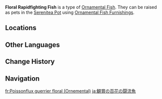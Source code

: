 {{About|the [[furnishing]]|the fish|Floral Rapidfighting Fish}}
{{Furnishing Infobox
|title          = Floral Rapidfighting Fish
|id             = 379039
|image          = Item Ornamental Floral Rapidfighting Fish.png
|category       = Ornamental Fish
|quality        = 4
|adeptal_energy = 
|load           = 
|description    = A valuable Ornamental Fish that may be kept as a pet in the [[Pool of Sapphire Grace]] and [[Shaded Clarity]].<br>{{Item Description|Floral Rapidfighting Fish}}
}}
'''Floral Rapidfighting Fish''' is a type of [[Ornamental Fish]]. They can be raised as pets in the [[Serenitea Pot]] using [[Ornamental Fish Furnishings]].

==Locations==
{{Transclude|Floral Rapidfighting Fish|Locations}}

==Other Languages==
{{Other Languages|Transclude=Floral Rapidfighting Fish}}

==Change History==
{{Change History|5.2}}

==Navigation==
{{Furnishing Navbox/Subsystems|fish pond}}

[[fr:Poissonflux guerrier floral (Ornemental)]]
[[ja:観賞の百花の闘流魚]]